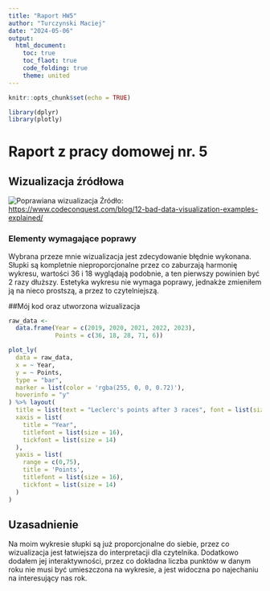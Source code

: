 ---
title: "Raport HW5"
author: "Turczynski Maciej"
date: "2024-05-06"
output: 
  html_document:
    toc: true
    toc_flaot: true
    code_folding: true
    theme: united
---

```{r setup, include=FALSE, message=FALSE}
knitr::opts_chunk$set(echo = TRUE)

library(dplyr)
library(plotly)

```

# Raport z pracy domowej nr. 5

## Wizualizacja źródłowa

![Poprawiana wizualizacja](slaba_wizualizacja.png) Źródło: <https://www.codeconquest.com/blog/12-bad-data-visualization-examples-explained/>

### Elementy wymagające poprawy

Wybrana przeze mnie wizualizacja jest zdecydowanie błędnie wykonana. Słupki są kompletnie nieproporcjonalne przez co zaburzają harmonię wykresu, wartości 36 i 18 wyglądają podobnie, a ten pierwszy powinien być 2 razy dłuższy. Estetyka wykresu nie wymaga poprawy, jednakże zmieniłem ją na nieco prostszą, a przez to czytelniejszą.

##Mój kod oraz utworzona wizualizacja

```{r}
raw_data <-
  data.frame(Year = c(2019, 2020, 2021, 2022, 2023),
             Points = c(36, 18, 28, 71, 6))

plot_ly(
  data = raw_data,
  x = ~ Year,
  y = ~ Points,
  type = "bar",
  marker = list(color = 'rgba(255, 0, 0, 0.72)'),
  hoverinfo = "y"
) %>% layout(
  title = list(text = "Leclerc's points after 3 races", font = list(size = 20), y = 0.98),
  xaxis = list(
    title = "Year",
    titlefont = list(size = 16),
    tickfont = list(size = 14)
  ),
  yaxis = list(
    range = c(0,75),
    title = 'Points',
    titlefont = list(size = 16),
    tickfont = list(size = 14)
  )
)
```

## Uzasadnienie

Na moim wykresie słupki są już proporcjonalne do siebie, przez co wizualizacja jest łatwiejsza do interpretacji dla czytelnika. Dodatkowo dodałem jej interaktywności, przez co dokładna liczba punktów w danym roku nie musi być umieszczona na wykresie, a jest widoczna po najechaniu na interesujący nas rok.
